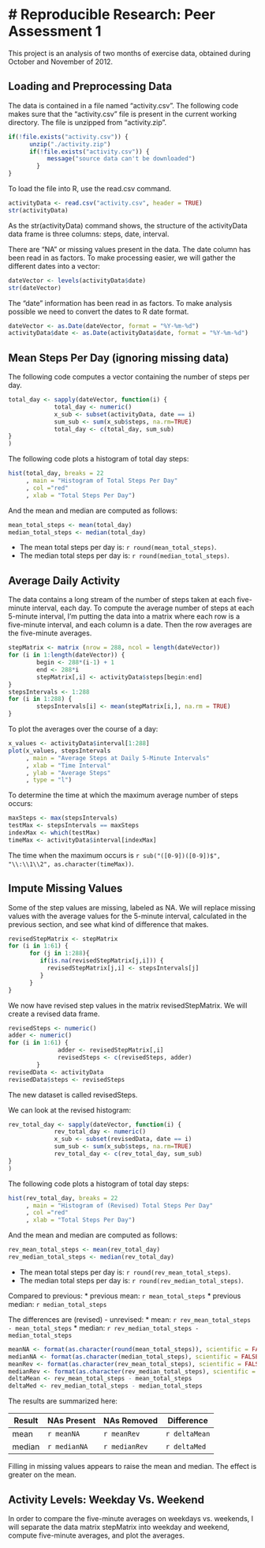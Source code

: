 # Reproducible Research: Peer Assessment 1
===========================================

This project is an analysis of two months of exercise data,
obtained during October and November of 2012. 

## Loading and Preprocessing Data

The data is contained in a file named "activity.csv". The following code makes sure that the "activity.csv" file 
is present in the current working directory. The file is
unzipped from "activity.zip". 

```r
if(!file.exists("activity.csv")) {
      unzip("./activity.zip")
      if(!file.exists("activity.csv")) {
           message("source data can't be downloaded")
        }
}
```

To load the file into R, use the read.csv command. 

```r
activityData <- read.csv("activity.csv", header = TRUE)
str(activityData)
```

As the str(activityData) command shows, the structure of the 
activityData data frame is three columns: steps, date, interval. 

There are "NA" or missing values present in the data. 
The date column has been read in as factors. To make
processing easier, we will gather the different dates 
into a vector: 

```r
dateVector <- levels(activityData$date)
str(dateVector)
```

The "date" information has been read in as factors.
To make analysis possible we need to convert the dates
to R date format. 

```r
dateVector <- as.Date(dateVector, format = "%Y-%m-%d")
activityData$date <- as.Date(activityData$date, format = "%Y-%m-%d")
```


## Mean Steps Per Day (ignoring missing data)

The following code computes a vector containing the number of
steps per day. 

```r
total_day <- sapply(dateVector, function(i) {
             total_day <- numeric()
             x_sub <- subset(activityData, date == i)
             sum_sub <- sum(x_sub$steps, na.rm=TRUE)
             total_day <- c(total_day, sum_sub)
}
)
```

The following code plots a histogram of total day steps: 
```r
hist(total_day, breaks = 22
     , main = "Histogram of Total Steps Per Day"
     , col ="red"
     , xlab = "Total Steps Per Day")
```

And the mean and median are computed as follows: 

```r
mean_total_steps <- mean(total_day)
median_total_steps <- median(total_day)
```

* The mean total steps per day is: `r round(mean_total_steps)`.
* The median total steps per day is: `r round(median_total_steps)`.

## Average Daily Activity

The data contains a long stream of the number of steps taken at each five-minute interval, each day. To compute the average number of steps at each 5-minute interval, I'm putting the data into a matrix where each row is a five-minute interval, and each column is a date. Then the row averages are the five-minute averages. 

```r
stepMatrix <- matrix (nrow = 288, ncol = length(dateVector))
for (i in 1:length(dateVector)) {
        begin <- 288*(i-1) + 1
        end <- 288*i
        stepMatrix[,i] <- activityData$steps[begin:end]      
}
stepsIntervals <- 1:288
for (i in 1:288) {
        stepsIntervals[i] <- mean(stepMatrix[i,], na.rm = TRUE)
}
```

To plot the averages over the course of a day: 

```r
x_values <- activityData$interval[1:288]
plot(x_values, stepsIntervals
     , main = "Average Steps at Daily 5-Minute Intervals"
     , xlab = "Time Interval"
     , ylab = "Average Steps"
     , type = "l")
```

To determine the time at which the maximum average number of steps occurs: 

```r
maxSteps <- max(stepsIntervals)
testMax <- stepsIntervals == maxSteps
indexMax <- which(testMax)
timeMax <- activityData$interval[indexMax]
```

The time when the maximum occurs is `r sub("([0-9])([0-9])$", "\\:\\1\\2", as.character(timeMax))`. 

## Impute Missing Values

Some of the step values are missing, labeled as NA. 
We will replace missing values with the average values for the 5-minute interval, calculated in the previous section, and see what kind of difference that makes. 

```r
revisedStepMatrix <- stepMatrix
for (i in 1:61) {
      for (j in 1:288){
         if(is.na(revisedStepMatrix[j,i])) {
           revisedStepMatrix[j,i] <- stepsIntervals[j]
         } 
      }
}
```
We now have revised step values in the matrix revisedStepMatrix. 
We will create a revised data frame. 

```r
revisedSteps <- numeric()
adder <- numeric()
for (i in 1:61) {
              adder <- revisedStepMatrix[,i]
              revisedSteps <- c(revisedSteps, adder)           
        } 
revisedData <- activityData
revisedData$steps <- revisedSteps
```

The new dataset is called revisedSteps. 

We can look at the revised histogram:

```r
rev_total_day <- sapply(dateVector, function(i) {
             rev_total_day <- numeric()
             x_sub <- subset(revisedData, date == i)
             sum_sub <- sum(x_sub$steps, na.rm=TRUE)
             rev_total_day <- c(rev_total_day, sum_sub)
}
)
```

The following code plots a histogram of total day steps: 
```r
hist(rev_total_day, breaks = 22
     , main = "Histogram of (Revised) Total Steps Per Day"
     , col ="red"
     , xlab = "Total Steps Per Day")
```

And the mean and median are computed as follows: 

```r
rev_mean_total_steps <- mean(rev_total_day)
rev_median_total_steps <- median(rev_total_day)
```

* The mean total steps per day is: `r round(rev_mean_total_steps)`.
* The median total steps per day is: `r round(rev_median_total_steps)`.

Compared to previous:
* previous mean: `r mean_total_steps`
* previous median: `r median_total_steps`

The differences are (revised) - unrevised: 
* mean: `r rev_mean_total_steps - mean_total_steps`
* median: `r rev_median_total_steps - median_total_steps`

```r
meanNA <- format(as.character(round(mean_total_steps)), scientific = FALSE)
medianNA <- format(as.character(median_total_steps), scientific = FALSE)
meanRev <- format(as.character(rev_mean_total_steps), scientific = FALSE)
medianRev <- format(as.character(rev_median_total_steps), scientific = FALSE)
deltaMean <- rev_mean_total_steps - mean_total_steps
deltaMed <- rev_median_total_steps - median_total_steps
```

The results are summarized here: 

Result | NAs Present | NAs Removed | Difference
-------|-------------|-------------|-------------
mean   |`r meanNA`   |`r meanRev`  |`r deltaMean`
median |`r medianNA` |`r medianRev`|`r deltaMed`

Filling in missing values appears to raise the mean and median. The effect is greater on the mean. 

## Activity Levels: Weekday Vs. Weekend

In order to compare the five-minute averages on weekdays vs. weekends, I will separate the data matrix stepMatrix into weekday and weekend, compute five-minute averages, and plot the averages. 